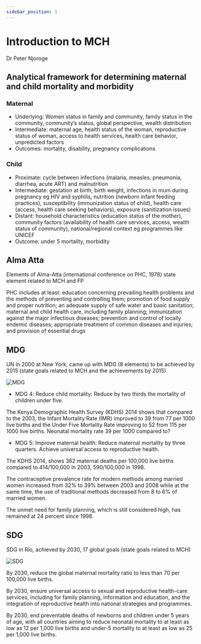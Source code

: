 ```yaml
---
sidebar_position: 1
---
```


# Introduction to MCH

Dr Peter Njoroge

## Analytical framework for determining maternal and child mortality and morbidity

### Maternal

- Underlying: Women status in family and community, family status in the
  community, community’s status, global perspective, wealth distribution
- Intermediate: maternal age, health status of the woman, reproductive status of
  woman, access to health services, health care behavior, unpredicted factors
- Outcomes: mortality, disability, pregnancy complications

### Child

- Proximate: cycle between infections (malaria, measles, pneumonia, diarrhea,
  acute ART) and malnutrition
- Intermediate: gestation at birth, birth weight, infections in mum during
  pregnancy eg HIV and syphilis, nutrition (newborn infant feeding practices),
  susceptibility (immunization status of child), health care (access, health care
  seeking behaviors), exposure (sanitization issues)
- Distant: household characteristics (education status of the mother),
  community factors (availability of health care services, access, wealth status
  of community), national/regional context eg programmes like UNICEF
- Outcome: under 5 mortality, morbidity

## Alma Atta

Elements of Alma-Atta (international conference on PHC, 1978) state element related to
MCH and FP

PHC includes at least: education concerning prevailing health problems and the
methods of preventing and controlling them; promotion of food supply and proper
nutrition; an adequate supply of safe water and basic sanitation; maternal and child
health care, including family planning; immunization against the major infectious
diseases; prevention and control of locally endemic diseases; appropriate treatment of
common diseases and injuries; and provision of essential drugs

## MDG

UN in 2000 at New York, came up with MDG (8 elements) to be achieved by 2015 (state
goals related to MCH and the achievements by 2015)

<div style={{ display: 'flex', justifyContent: 'center' }}>
  <img src="https://i.imgur.com/AbQZF8I.jpg" alt="MDG" />
</div>

- MDG 4: Reduce child mortality: Reduce by two thirds the mortality of children under
  five.

The Kenya Demographic Health Survey (KDHS) 2014 shows that compared to
the 2003, the Infant Mortality Rate (IMR) improved to 39 from 77 per 1000 live
births and the Under Five Mortality Rate improving to 52 from 115 per 1000 live
births. Neonatal mortality rate 39 per 1000 compared to?

- MDG 5: Improve maternal health: Reduce maternal mortality by three quarters.
  Achieve universal access to reproductive health.

The KDHS 2014, shows 362 maternal deaths per 100,000 live births compared to
414/100,000 in 2003, 590/100,000 in 1998.

The contraceptive prevalence rate for modern methods among married women
increased from 32% to 39% between 2003 and 2008 while at the same time, the
use of traditional methods decreased from 8 to 6% of married women.

The unmet need for family planning, which is still considered high, has remained
at 24 percent since 1998.

## SDG

SDG in Rio, achieved by 2030, 17 global goals (state goals related to MCH)

<div style={{ display: 'flex', justifyContent: 'center' }}>
  <img src="https://i.imgur.com/AbQZF8I.jpg" alt="SDG" />
</div>

By 2030, reduce the global maternal mortality ratio to less than 70 per 100,000 live
births.

By 2030, ensure universal access to sexual and reproductive health-care services,
including for family planning, information and education, and the integration of
reproductive health into national strategies and programmes.

By 2030, end preventable deaths of newborns and children under 5 years of age, with
all countries aiming to reduce neonatal mortality to at least as low as 12 per 1,000 live
births and under-5 mortality to at least as low as 25 per 1,000 live births.
